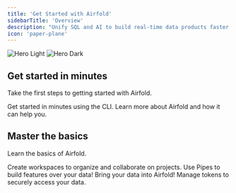 ```yaml
---
title: 'Get Started with Airfold'
sidebarTitle: 'Overview'
description: "Unify SQL and AI to build real-time data products faster than anything you've seen. Airfold is the first real-time, AI-powered platform."
icon: 'paper-plane'
---
```


<img
  className="block dark:hidden"
  src="/images/banner.svg"
  alt="Hero Light"
/>
<img
  className="hidden dark:block"
  src="/images/banner.svg"
  alt="Hero Dark"
/>

## Get started in minutes

Take the first steps to getting started with Airfold.

<CardGroup cols={2}>
  <Card
    title="Quickstart (CLI)"
    icon="code"
    href="/quickstart_cli"
  >
    Get started in minutes using the CLI.
  </Card>
  <Card
    title="Introduction"
    icon="flag"
    href="/introduction"
  >
    Learn more about Airfold and how it can help you.
  </Card>
</CardGroup>

## Master the basics

Learn the basics of Airfold.

<CardGroup cols={2}>
  <Card
    title="Workspaces"
    icon="files"
    href="/workspace/workspaces"
  >
    Create workspaces to organize and collaborate on projects.
  </Card>
  <Card
    title="Pipes"
    icon="rectangle-vertical-history"
    href="/workspace/pipes"
  >
    Use Pipes to build features over your data!
  </Card>
  <Card
    title="Sources"
    icon="database"
    href="/workspace/sources"
  >
    Bring your data into Airfold!
  </Card>
  <Card
    title="Tokens"
    icon="key"
    href="/workspace/tokens"
  >
    Manage tokens to securely access your data.
  </Card>
</CardGroup>
